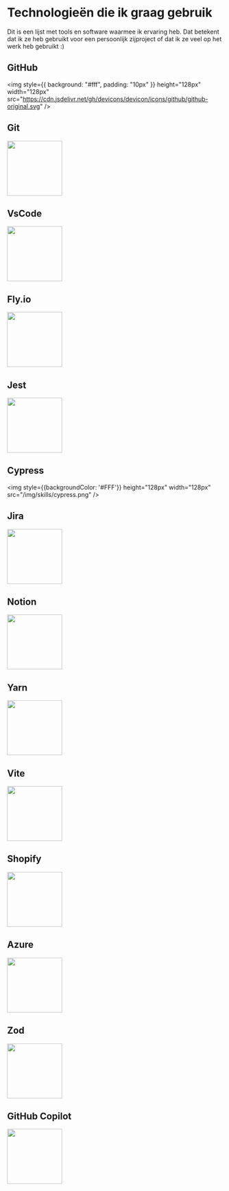 # Technologieën die ik graag gebruik

Dit is een lijst met tools en software waarmee ik ervaring heb. Dat betekent dat ik ze heb gebruikt voor een persoonlijk zijproject of dat ik ze veel op het werk heb gebruikt :)

<div style={{display: 'flex', gap: '100px'}}>

<skill>

## GitHub

<img
  style={{ background: "#fff", padding: "10px" }}
  height="128px"
  width="128px"
  src="https://cdn.jsdelivr.net/gh/devicons/devicon/icons/github/github-original.svg"
/>

</skill>

<skill>

## Git

<img height="128px" width="128px" src="https://cdn.jsdelivr.net/gh/devicons/devicon/icons/git/git-original.svg" />
</skill>
</div>

<div style={{display: 'flex', gap: '100px'}}>
<skill>

## VsCode

<img
  height="128px"
  width="128px"
  src="https://cdn.jsdelivr.net/gh/devicons/devicon/icons/vscode/vscode-original.svg"
/>

</skill>
<skill>

## Fly.io

<img height="128px" width="128px" src="/img/skills/flyio.svg" />
</skill>
</div>

<div style={{display: 'flex', gap: '100px'}}>
<skill>

## Jest

<img
  height="128px"
  width="128px"
  src="https://cdn.jsdelivr.net/gh/devicons/devicon/icons/jest/jest-plain.svg"
/>

</skill>
<skill>

## Cypress

<img style={{backgroundColor: '#FFF'}} height="128px" width="128px" src="/img/skills/cypress.png" />
</skill>
</div>

<div style={{display: 'flex', gap: '100px'}}>
<skill>

## Jira

<img height="128px" width="128px" src="https://cdn.jsdelivr.net/gh/devicons/devicon/icons/jira/jira-original.svg" />
</skill>

<skill>

## Notion

<img height="128px" width="128px" src="/img/skills/notion-logo.svg" />
</skill>
</div>

<div style={{display: 'flex', gap: '100px'}}>
<skill>

## Yarn

<img height="128px" width="128px" src="https://cdn.jsdelivr.net/gh/devicons/devicon/icons/yarn/yarn-original.svg" />
</skill>

<skill>

## Vite

<img height="128px" width="128px" src="/img/skills/viteLogo.svg" />
</skill>
</div>

<div style={{display: 'flex', gap: '100px'}}>
<skill>

## Shopify

<img height="128px" width="128px" src="/img/skills/shopifyLogo.svg" />
</skill>

<skill>

## Azure

<img height="128px" width="128px" src="https://cdn.jsdelivr.net/gh/devicons/devicon/icons/azure/azure-original.svg" />
</skill>
</div>

<div style={{display: 'flex', gap: '100px'}}>
<skill>

## Zod

<img height="128px" width="128px" src="/img/skills/zod.svg" />
</skill>

<skill>

## GitHub Copilot

<img height="128px" width="128px" src="/img/skills/copilot-logo.svg" />
</skill>
</div>
